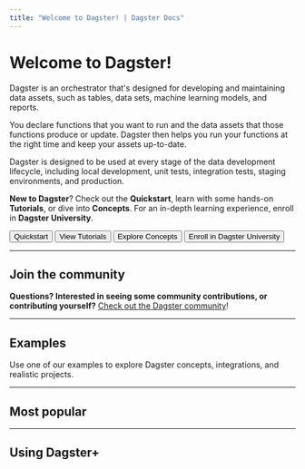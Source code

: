 ```yaml
---
title: "Welcome to Dagster! | Dagster Docs"
---
```


# Welcome to Dagster!

Dagster is an orchestrator that's designed for developing and maintaining data assets, such as tables, data sets, machine learning models, and reports.

You declare functions that you want to run and the data assets that those functions produce or update. Dagster then helps you run your functions at the right time and keep your assets up-to-date.

Dagster is designed to be used at every stage of the data development lifecycle, including local development, unit tests, integration tests, staging environments, and production.

**New to Dagster**? Check out the **Quickstart**, learn with some hands-on **Tutorials**, or dive into **Concepts**. For an in-depth learning experience, enroll in **Dagster University**.

<div className="w-full inline-flex flex-col space-y-2 md:space-y-0 md:flex-row md:space-x-4">
  <Button link="/getting-started/quickstart">Quickstart</Button>
  <Button link="/tutorial" style="secondary">
    View Tutorials
  </Button>
  <Button link="/concepts" style="secondary">
    Explore Concepts
  </Button>
  <Button link="https://courses.dagster.io" style="secondary">
    Enroll in Dagster University
  </Button>
</div>

---

## Join the community

**Questions? Interested in seeing some community contributions, or contributing yourself?** [Check out the Dagster community](https://dagster.io/community)!

<ArticleList>
  <ArticleListItem
    href="https://dagster.io/slack"
    title="Dagster Slack"
  ></ArticleListItem>
  <ArticleListItem
    href="https://github.com/dagster-io/dagster/discussions"
    title="Community Q&A"
  ></ArticleListItem>
  <ArticleListItem
    href="https://www.youtube.com/@dagsterio"
    title="YouTube"
  ></ArticleListItem>
  <ArticleListItem
    href="/community/contributing"
    title="Contributing to Dagster"
  ></ArticleListItem>
  <ArticleListItem
    href="https://github.com/dagster-io/dagster"
    title="Dagster GitHub"
  ></ArticleListItem>
</ArticleList>

---

## Examples

Use one of our examples to explore Dagster concepts, integrations, and realistic projects.

<ArticleList>
  <ArticleListItem
    title="Fully-featured project"
    href="/guides/dagster/example_project"
  ></ArticleListItem>
  <ArticleListItem
    title="View all examples"
    href="https://github.com/dagster-io/dagster/blob/master/examples"
  ></ArticleListItem>
  <ArticleListItem
    title="dbt & Dagster"
    href="https://github.com/dagster-io/dagster/blob/master/examples/assets_dbt_python"
  ></ArticleListItem>
</ArticleList>

---

## Most popular

<ArticleList>
  <ArticleListItem
    title="Using environment variables and secrets"
    href="/guides/dagster/using-environment-variables-and-secrets"
  ></ArticleListItem>
  <ArticleListItem
    title="Building data assets"
    href="/concepts/assets/software-defined-assets"
  ></ArticleListItem>
  <ArticleListItem
    title="Deploying Dagster with Helm"
    href="/deployment/guides/kubernetes/deploying-with-helm"
  ></ArticleListItem>
  <ArticleListItem
    title="Scheduling jobs"
    href="/concepts/partitions-schedules-sensors/schedules"
  ></ArticleListItem>
  <ArticleListItem
    title="Parameterizing your data pipeline"
    href="/concepts/configuration/config-schema"
  ></ArticleListItem>
  <ArticleListItem
    title="Automatically starting jobs"
    href="/concepts/partitions-schedules-sensors/sensors"
  ></ArticleListItem>
  <ArticleListItem
    title="Transitioning from development to production"
    href="/guides/dagster/transitioning-data-pipelines-from-development-to-production"
  ></ArticleListItem>
</ArticleList>

---

## Using Dagster+

<ArticleList>
  <ArticleListItem
    title="Getting started with Dagster+"
    href="/dagster-plus/getting-started"
  ></ArticleListItem>
  <ArticleListItem
    title="Understanding Hybrid and Serverless Deployment"
    href="/dagster-plus/deployment"
  ></ArticleListItem>
  <ArticleListItem
    title="Configuring code locations with dagster_cloud.yaml"
    href="/dagster-plus/managing-deployments/dagster-cloud-yaml"
  ></ArticleListItem>
  <ArticleListItem
    title="Dagster+ environment variables and secrets"
    href="/dagster-plus/managing-deployments/environment-variables-and-secrets"
  ></ArticleListItem>
  <ArticleListItem
    title="Using Branch Deployments for Continuous Integration"
    href="/dagster-plus/managing-deployments/branch-deployments"
  ></ArticleListItem>
  <ArticleListItem
    title="All Dagster+ docs"
    href="/dagster-plus"
  ></ArticleListItem>
</ArticleList>
